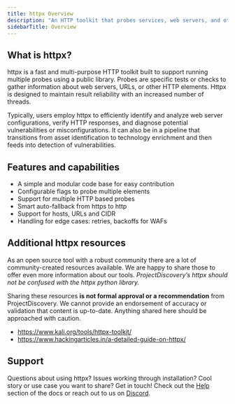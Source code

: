 ```yaml
---
title: httpx Overview
description: "An HTTP toolkit that probes services, web servers, and other valuable metadata"
sidebarTitle: Overview
---
```


## What is **httpx?**

httpx is a fast and multi-purpose HTTP toolkit built to support running multiple probes using a public library. 
Probes are specific tests or checks to gather information about web servers, URLs, or other HTTP elements. 
Httpx is designed to maintain result reliability with an increased number of threads.

Typically, users employ httpx to efficiently identify and analyze web server configurations, verify HTTP responses, and diagnose potential vulnerabilities or misconfigurations. 
It can also be in a pipeline that transitions from asset identification to technology enrichment and then feeds into detection of vulnerabilities.

## Features and capabilities

- A simple and modular code base for easy contribution 
- Configurable flags to probe multiple elements
- Support for multiple HTTP based probes
- Smart auto-fallback from https to http 
- Support for  hosts, URLs and CIDR 
- Handling for edge cases: retries, backoffs for WAFs


## Additional httpx resources

As an open source tool with a robust community there are a lot of community-created resources available. 
We are happy to share those to offer even more information about our tools. 
<i>ProjectDiscovery’s httpx should not be confused with the httpx python library.</i>

<Note>Sharing these resources **is not formal approval or a recommendation** from ProjectDiscovery. 
We cannot provide an endorsement of accuracy or validation that content is up-to-date. Anything shared here should be approached with caution.</Note> 

- https://www.kali.org/tools/httpx-toolkit/
- https://www.hackingarticles.in/a-detailed-guide-on-httpx/

## Support 
Questions about using httpx? Issues working through installation? Cool story or use case you want to share? Get in touch! Check out the [Help](/help) section of the docs or reach out to us on [Discord](https://discord.com/invite/projectdiscovery). 

